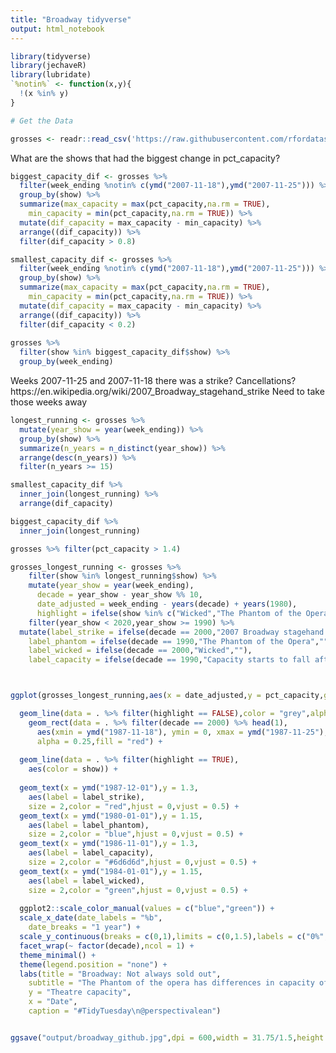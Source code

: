 ```yaml
---
title: "Broadway tidyverse"
output: html_notebook
---
```


```r

library(tidyverse)
library(jechaveR)
library(lubridate)
`%notin%` <- function(x,y){
  !(x %in% y)
}

```

```r
# Get the Data

grosses <- readr::read_csv('https://raw.githubusercontent.com/rfordatascience/tidytuesday/master/data/2020/2020-04-28/grosses.csv', guess_max = 40000)


```



What are the shows that had the biggest change in pct_capacity?

```r
biggest_capacity_dif <- grosses %>%
  filter(week_ending %notin% c(ymd("2007-11-18"),ymd("2007-11-25"))) %>% 
  group_by(show) %>%
  summarize(max_capacity = max(pct_capacity,na.rm = TRUE),
    min_capacity = min(pct_capacity,na.rm = TRUE)) %>% 
  mutate(dif_capacity = max_capacity - min_capacity) %>% 
  arrange((dif_capacity)) %>% 
  filter(dif_capacity > 0.8)

smallest_capacity_dif <- grosses %>%
  filter(week_ending %notin% c(ymd("2007-11-18"),ymd("2007-11-25"))) %>% 
  group_by(show) %>%
  summarize(max_capacity = max(pct_capacity,na.rm = TRUE),
    min_capacity = min(pct_capacity,na.rm = TRUE)) %>% 
  mutate(dif_capacity = max_capacity - min_capacity) %>% 
  arrange((dif_capacity)) %>% 
  filter(dif_capacity < 0.2)
 
grosses %>% 
  filter(show %in% biggest_capacity_dif$show) %>% 
  group_by(week_ending)
```

Weeks 2007-11-25 and 2007-11-18 there was a strike? Cancellations?
https://en.wikipedia.org/wiki/2007_Broadway_stagehand_strike
Need to take those weeks away

```r
longest_running <- grosses %>% 
  mutate(year_show = year(week_ending)) %>% 
  group_by(show) %>% 
  summarize(n_years = n_distinct(year_show)) %>% 
  arrange(desc(n_years)) %>% 
  filter(n_years >= 15)

smallest_capacity_dif %>% 
  inner_join(longest_running) %>% 
  arrange(dif_capacity)

biggest_capacity_dif %>% 
  inner_join(longest_running)

grosses %>% filter(pct_capacity > 1.4)
```


```r
grosses_longest_running <- grosses %>% 
    filter(show %in% longest_running$show) %>% 
    mutate(year_show = year(week_ending),
      decade = year_show - year_show %% 10,
      date_adjusted = week_ending - years(decade) + years(1980),
      highlight = ifelse(show %in% c("Wicked","The Phantom of the Opera"),TRUE,FALSE)) %>% 
    filter(year_show < 2020,year_show >= 1990) %>% 
  mutate(label_strike = ifelse(decade == 2000,"2007 Broadway stagehand \n 2 week strike",""),
    label_phantom = ifelse(decade == 1990,"The Phantom of the Opera",""),
    label_wicked = ifelse(decade == 2000,"Wicked",""),
    label_capacity = ifelse(decade == 1990,"Capacity starts to fall after record \nof 149 % capacity on 1996-10-20 ",""))



ggplot(grosses_longest_running,aes(x = date_adjusted,y = pct_capacity,group = show)) +

  geom_line(data = . %>% filter(highlight == FALSE),color = "grey",alpha = 0.5) +
    geom_rect(data = . %>% filter(decade == 2000) %>% head(1),
      aes(xmin = ymd("1987-11-18"), ymin = 0, xmax = ymd("1987-11-25"),ymax = 1.5),
      alpha = 0.25,fill = "red") +
  
  geom_line(data = . %>% filter(highlight == TRUE),
    aes(color = show)) +
    
  geom_text(x = ymd("1987-12-01"),y = 1.3,
    aes(label = label_strike),
    size = 2,color = "red",hjust = 0,vjust = 0.5) +
  geom_text(x = ymd("1980-01-01"),y = 1.15,
    aes(label = label_phantom),
    size = 2,color = "blue",hjust = 0,vjust = 0.5) +
  geom_text(x = ymd("1986-11-01"),y = 1.3,
    aes(label = label_capacity),
    size = 2,color = "#6d6d6d",hjust = 0,vjust = 0.5) +
  geom_text(x = ymd("1984-01-01"),y = 1.15,
    aes(label = label_wicked),
    size = 2,color = "green",hjust = 0,vjust = 0.5) +
    
  ggplot2::scale_color_manual(values = c("blue","green")) +
  scale_x_date(date_labels = "%b",
    date_breaks = "1 year") +
  scale_y_continuous(breaks = c(0,1),limits = c(0,1.5),labels = c("0%","100%")) +
  facet_wrap(~ factor(decade),ncol = 1) +
  theme_minimal() +
  theme(legend.position = "none") +
  labs(title = "Broadway: Not always sold out",
    subtitle = "The Phantom of the opera has differences in capacity of up to 114%\nwhile for wicked difference is under 20% (2007 strike excluded).\nGrey lines represent other shows running over 15 years",
    y = "Theatre capacity",
    x = "Date",
    caption = "#TidyTuesday\n@perspectivalean")


ggsave("output/broadway_github.jpg",dpi = 600,width = 31.75/1.5,height = 17.85/1.5,units = c("cm"))

```



